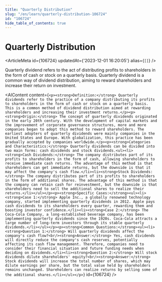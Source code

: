 ```yaml
---
title: "Quarterly Distribution"
slug: "/en/learn/quarterly-distribution-106724"
id: "106724"
hide_table_of_contents: true
---
```



# Quarterly Distribution

<ArticleMeta id={106724} updatedAt={'2023-12-01 16:20:05'} alias={`[]`} />
<div className='border-solid border-b border-t-0 my-4 border-[var(--ifm-color-gray-300)]' />

Quarterly dividend refers to the act of distributing profits to shareholders in the form of cash or stock on a quarterly basis. Quarterly dividend is a common way of dividend distribution, aiming to reward shareholders and increase their return on investment.

<AIContent content={`<p><strong>Definition:</strong> Quarterly dividends refer to the practice of a company distributing its profits to shareholders in the form of cash or stock on a quarterly basis. This is a common method of dividend distribution aimed at rewarding shareholders and increasing their investment returns.</p><p><strong>Origin:</strong> The concept of quarterly dividends originated in the early 20th century. With the development of capital markets and the improvement of corporate governance structures, more and more companies began to adopt this method to reward shareholders. The earliest adopters of quarterly dividends were mainly companies in the United States and Europe. With globalization, this practice has been gradually accepted by companies worldwide.</p><p><strong>Categories and Characteristics:</strong> Quarterly dividends can be divided into two main forms: cash dividends and stock dividends.<ul><li><strong>Cash Dividends:</strong> The company distributes part of its profits to shareholders in the form of cash, allowing shareholders to receive immediate cash returns. The advantage of this method is that shareholders can get immediate returns, but the downside is that it may affect the company's cash flow.</li><li><strong>Stock Dividends:</strong> The company distributes part of its profits to shareholders in the form of additional shares. The advantage of this method is that the company can retain cash for reinvestment, but the downside is that shareholders need to sell the additional shares to realize their returns.</li></ul></p><p><strong>Specific Cases:</strong><ul><li><strong>Case 1:</strong> Apple Inc., a globally renowned technology company, started implementing quarterly dividends in 2012. Apple pays cash dividends to its shareholders every quarter, rewarding them and boosting investor confidence.</li><li><strong>Case 2:</strong> The Coca-Cola Company, a long-established beverage company, has been implementing quarterly dividends since the 1920s. Coca-Cola attracts a large number of long-term investors through its stable quarterly dividends.</li></ul></p><p><strong>Common Questions:</strong><ul><li><strong>Question 1:</strong> Will quarterly dividends affect the company's cash flow?<br/><strong>Answer:</strong> Yes, cash dividends will directly reduce the company's cash reserves, potentially affecting its cash flow management. Therefore, companies need to consider their financial situation and future funding needs when deciding on dividends.</li><li><strong>Question 2:</strong> Will stock dividends dilute shareholders' equity?<br/><strong>Answer:</strong> Stock dividends will increase the total number of shares, which may dilute earnings per share, but the total value held by shareholders remains unchanged. Shareholders can realize returns by selling some of the additional shares.</li></ul></p>`} id={106724} />
